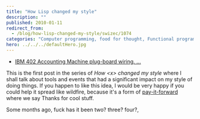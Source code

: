 ```yaml
---
title: "How Lisp changed my style"
description: ""
published: 2010-01-11
redirect_from:
  - /blog/how-lisp-changed-my-style/swizec/1074
categories: "Computer programming, food for thought, Functional programming, Languages, life, Lisp, Uncategorized"
hero: ../../../defaultHero.jpg
---
```


- [IBM 402 Accounting Machine plug-board wiring. ...](https://swizec.com/wp-content/uploads/2010/01/300px-IBM402plugboard.Shrigley.wireside.jpg)

This is the first post in the series of _How &lt;x> changed my style_ where I shall talk about tools and events that had a significant impact on my style of doing things. If you happen to like this idea, I would be very happy if you could help it spread like wildfire, because it's a form of [pay-it-forward](http://en.wikipedia.org/wiki/Pay_it_forward) where we say Thanks for cool stuff.

Some months ago, fuck has it been two? three? four?,